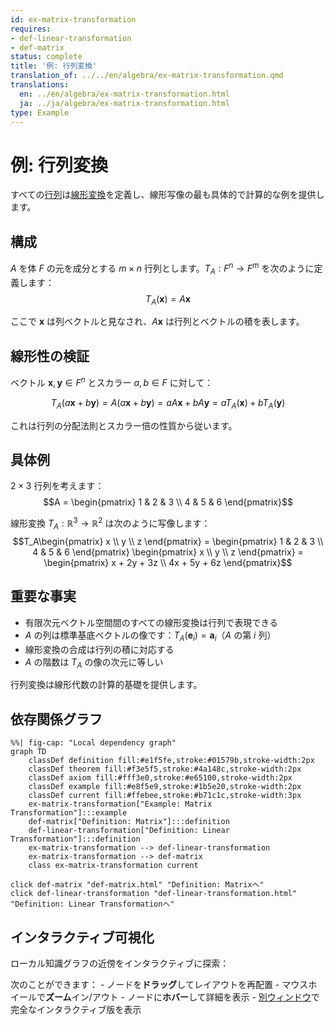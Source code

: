 ```yaml
---
id: ex-matrix-transformation
requires:
- def-linear-transformation
- def-matrix
status: complete
title: '例: 行列変換'
translation_of: ../../en/algebra/ex-matrix-transformation.qmd
translations:
  en: ../en/algebra/ex-matrix-transformation.html
  ja: ../ja/algebra/ex-matrix-transformation.html
type: Example
---
```


# 例: 行列変換 {#ex-matrix-transformation}

すべての[行列](def-matrix.qmd)は[線形変換](def-linear-transformation.qmd)を定義し、線形写像の最も具体的で計算的な例を提供します。

## 構成

$A$ を体 $F$ の元を成分とする $m \times n$ 行列とします。$T_A: F^n \to F^m$ を次のように定義します：
$$T_A(\mathbf{x}) = A\mathbf{x}$$

ここで $\mathbf{x}$ は列ベクトルと見なされ、$A\mathbf{x}$ は行列とベクトルの積を表します。

## 線形性の検証

ベクトル $\mathbf{x}, \mathbf{y} \in F^n$ とスカラー $a, b \in F$ に対して：

$$T_A(a\mathbf{x} + b\mathbf{y}) = A(a\mathbf{x} + b\mathbf{y}) = aA\mathbf{x} + bA\mathbf{y} = aT_A(\mathbf{x}) + bT_A(\mathbf{y})$$

これは行列の分配法則とスカラー倍の性質から従います。

## 具体例

$2 \times 3$ 行列を考えます：
$$A = \begin{pmatrix} 1 & 2 & 3 \\ 4 & 5 & 6 \end{pmatrix}$$

線形変換 $T_A: \mathbb{R}^3 \to \mathbb{R}^2$ は次のように写像します：
$$T_A\begin{pmatrix} x \\ y \\ z \end{pmatrix} = \begin{pmatrix} 1 & 2 & 3 \\ 4 & 5 & 6 \end{pmatrix} \begin{pmatrix} x \\ y \\ z \end{pmatrix} = \begin{pmatrix} x + 2y + 3z \\ 4x + 5y + 6z \end{pmatrix}$$

## 重要な事実

- 有限次元ベクトル空間間のすべての線形変換は行列で表現できる
- $A$ の列は標準基底ベクトルの像です：$T_A(\mathbf{e}_i) = \mathbf{a}_i$（$A$ の第 $i$ 列）
- 線形変換の合成は行列の積に対応する
- $A$ の階数は $T_A$ の像の次元に等しい

行列変換は線形代数の計算的基礎を提供します。

## 依存関係グラフ

```mermaid
%%| fig-cap: "Local dependency graph"
graph TD
    classDef definition fill:#e1f5fe,stroke:#01579b,stroke-width:2px
    classDef theorem fill:#f3e5f5,stroke:#4a148c,stroke-width:2px
    classDef axiom fill:#fff3e0,stroke:#e65100,stroke-width:2px
    classDef example fill:#e8f5e9,stroke:#1b5e20,stroke-width:2px
    classDef current fill:#ffebee,stroke:#b71c1c,stroke-width:3px
    ex-matrix-transformation["Example: Matrix Transformation"]:::example
    def-matrix["Definition: Matrix"]:::definition
    def-linear-transformation["Definition: Linear Transformation"]:::definition
    ex-matrix-transformation --> def-linear-transformation
    ex-matrix-transformation --> def-matrix
    class ex-matrix-transformation current
```
    click def-matrix "def-matrix.html" "Definition: Matrixへ"
    click def-linear-transformation "def-linear-transformation.html" "Definition: Linear Transformationへ"

## インタラクティブ可視化

ローカル知識グラフの近傍をインタラクティブに探索：

::: {.graph-viz data-id="ex-matrix-transformation" data-width="700" data-height="500"}
:::

次のことができます：
- ノードを**ドラッグ**してレイアウトを再配置
- マウスホイールで**ズーム**イン/アウト
- ノードに**ホバー**して詳細を表示
- [別ウィンドウ](../../output/interactive/ex-matrix-transformation.html){target="_blank"}で完全なインタラクティブ版を表示
